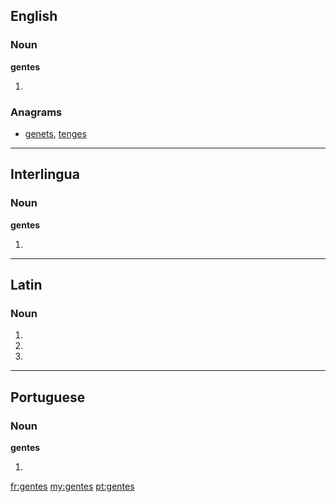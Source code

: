 ==English==

===Noun===
'''gentes'''

# {{plural of|[[gens]]}}

===Anagrams===
* [[genets#English|genets]], [[tenges#English|tenges]]

----

==Interlingua==

===Noun===
'''gentes'''

# {{plural of|gente|lang=ia}}

----

==Latin==

===Noun===
{{la-noun-form|gentēs}}

# {{inflection of|gens|gēns|nom|p|lang=la}}
# {{inflection of|gens|gēns|acc|p|lang=la}}
# {{inflection of|gens|gēns|voc|p|lang=la}}

----

==Portuguese==

===Noun===
{{wikipedia|dab=gentes}}
'''gentes'''

# {{pt-noun form of|[[gente]]|onlyf|pl}}

[[fr:gentes]]
[[my:gentes]]
[[pt:gentes]]